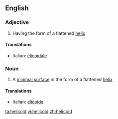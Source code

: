 ==English==

===Adjective===
{{en-adj}}

# Having the form of a flattened [[helix]]

====Translations====
{{top}}
*Italian: [[elicoidale]]
{{mid}}

{{bottom}}

===Noun===
{{wikipedia}}
{{en-noun}}

#{{mathematics}} A [[minimal surface]] in the form of a flattened [[helix]]

====Translations====
{{top}}
*Italian: [[elicoide]] {{m}}
{{mid}}

{{bottom}}

[[ta:helicoid]]
[[vi:helicoid]]
[[zh:helicoid]]